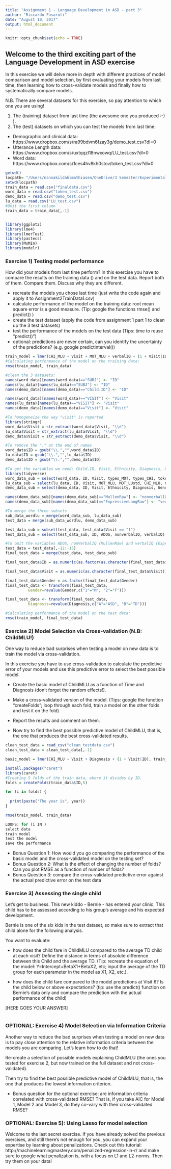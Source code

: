 ```yaml
---
title: "Assignment 1 - Language Development in ASD - part 3"
author: "Riccardo Fusaroli"
date: "August 10, 2017"
output: html_document
---
```


```r
knitr::opts_chunk$set(echo = TRUE)
```

## Welcome to the third exciting part of the Language Development in ASD exercise

In this exercise we will delve more in depth with different practices of model comparison and model selection, by first evaluating your models from last time, then learning how to cross-validate models and finally how to systematically compare models.

N.B. There are several datasets for this exercise, so pay attention to which one you are using!

1. The (training) dataset from last time (the awesome one you produced :-) ).
2. The (test) datasets on which you can test the models from last time:
* Demographic and clinical data: https://www.dropbox.com/s/ra99bdvm6fzay3g/demo_test.csv?dl=0
* Utterance Length data: https://www.dropbox.com/s/uxtqqzl18nwxowq/LU_test.csv?dl=0
* Word data: https://www.dropbox.com/s/1ces4hv8kh0stov/token_test.csv?dl=0

```r
getwd()
locpath= "/Users/nannakildahlmathiasen/OneDrive/3 Semester/Experimental Methods 3/Assignment 1"
setwd(locpath)
train_data = read.csv("finaldata.csv")
word_data = read.csv("token_test.csv")
demo_data = read.csv("demo_test.csv")
lu_data = read.csv("LU_test.csv")
#Omit the first column
train_data = train_data[,-1]


library(ggplot2)
library(lme4)
library(lmerTest)
library(pastecs)
library(MuMIn)
library(modelr)

```

### Exercise 1) Testing model performance

How did your models from last time perform? In this exercise you have to compare the results on the training data () and on the test data. Report both of them. Compare them. Discuss why they are different.

- recreate the models you chose last time (just write the code again and apply it to Assignment2TrainData1.csv)
- calculate performance of the model on the training data: root mean square error is a good measure. (Tip: google the functions rmse() and predict() )
- create the test dataset (apply the code from assignment 1 part 1 to clean up the 3 test datasets)
- test the performance of the models on the test data (Tips: time to reuse "predict()")
- optional: predictions are never certain, can you identify the uncertainty of the predictions? (e.g. google predictinterval())

```r
train_model = lmer(CHI_MLU ~ Visit + MOT_MLU + verbalIQ + (1 + Visit|ID), train_data, REML = FALSE)
#Calculating performance of the model on the training data:
rmse(train_model, train_data)

#clean the 3 datasets:
names(word_data)[names(word_data)=="SUBJ"] <- "ID"
names(lu_data)[names(lu_data)=="SUBJ"] <- "ID"
names(demo_data)[names(demo_data)=="Child.ID"] <- "ID"

names(word_data)[names(word_data)=="VISIT"] <- "Visit"
names(lu_data)[names(lu_data)=="VISIT"] <- "Visit"
names(demo_data)[names(demo_data)=="Visit"] <- "Visit"

#To homogeneize the way "visit" is reported
library(stringr)
word_data$Visit = str_extract(word_data$Visit, "\\d")
lu_data$Visit = str_extract(lu_data$Visit, "\\d")
demo_data$Visit = str_extract(demo_data$Visit, "\\d")

#To remove the "." at the end of names
word_data$ID = gsub("\\.","",word_data$ID)
lu_data$ID = gsub("\\.","",lu_data$ID)
demo_data$ID = gsub("\\.","",demo_data$ID)

#To get the variables we need: Child.ID, Visit, Ethnicity, Diagnosis, Gender, Age, ADOS,  MullenRaw, ExpressiveLangRaw, MOT_MLU, MOT_LUstd, CHI_MLU, CHI_LUstd, types_MOT, types_CHI, tokens_MOT, tokens_CHI
library(tidyverse)
word_data_sub = select(word_data, ID, Visit, types_MOT, types_CHI, tokens_MOT, tokens_CHI)
lu_data_sub = select(lu_data, ID, Visit, MOT_MLU, MOT_LUstd, CHI_MLU, CHI_LUstd)
demo_data_sub = select(demo_data, ID, Visit, Ethnicity, Diagnosis, Gender, Age, ADOS, MullenRaw, ExpressiveLangRaw)

names(demo_data_sub)[names(demo_data_sub)=="MullenRaw"] <- "nonverbalIQ"
names(demo_data_sub)[names(demo_data_sub)=="ExpressiveLangRaw"] <- "verbalIQ"

#To merge the three subsets
sub_data_wordlu = merge(word_data_sub, lu_data_sub)
test_data = merge(sub_data_wordlu, demo_data_sub)

test_data_sub = subset(test_data, test_data$Visit == "1")
test_data_sub = select(test_data_sub, ID, ADOS, nonverbalIQ, verbalIQ)

#To omit the variables ADOS, nonVerbalIQ (MullenRaw) and verbalIQ (ExpressiveLangRaw)
test_data = test_data[,-12:-15]
final_test_data = merge(test_data, test_data_sub)

final_test_data$ID = as.numeric(as.factor(as.character(final_test_data$ID)))

final_test_data$Visit = as.numeric(as.character(final_test_data$Visit))

final_test_data$Gender = as.factor(final_test_data$Gender)
final_test_data <- transform(final_test_data,
          Gender=revalue(Gender,c("1"="M", "2"="F")))

final_test_data <- transform(final_test_data,
          Diagnosis=revalue(Diagnosis,c("A"="ASD", "B"="TD")))

#Calculating performance of the model on the test data:
rmse(train_model, final_test_data)
```

### Exercise 2) Model Selection via Cross-validation (N.B: ChildMLU!)

One way to reduce bad surprises when testing a model on new data is to train the model via cross-validation. 

In this exercise you have to use cross-validation to calculate the predictive error of your models and use this predictive error to select the best possible model.

- Create the basic model of ChildMLU as a function of Time and Diagnosis (don't forget the random effects!).
- Make a cross-validated version of the model. (Tips: google the function "createFolds";  loop through each fold, train a model on the other folds and test it on the fold)
- Report the results and comment on them.

- Now try to find the best possible predictive model of ChildMLU, that is, the one that produces the best cross-validated results.

```r
clean_test_data = read_csv("clean_testdata.csv")
clean_test_data = clean_test_data[,-1]

basic_model = lmer(CHI_MLU ~ Visit + Diagnosis + (1 + Visit|ID), train_data, REML = FALSE)

install.packages("caret")
library(caret)
#Creating 5 folds of the train data, where it divides by ID. 
folds = createFolds(train_data$ID,5)

for (i in folds) {
  
  print(paste("The year is", year))
}

rmse(train_model, train_data)

LOOPS: for (i IN )
select data
train model
test the model
save the performance

```

- Bonus Question 1: How would you go comparing the performance of the basic model and the cross-validated model on the testing set?
- Bonus Question 2: What is the effect of changing the number of folds? Can you plot RMSE as a function of number of folds?
- Bonus Question 3: compare the cross-validated predictive error against the actual predictive error on the test data

### Exercise 3) Assessing the single child

Let's get to business. This new kiddo - Bernie - has entered your clinic. This child has to be assessed according to his group's average and his expected development.

Bernie is one of the six kids in the test dataset, so make sure to extract that child alone for the following analysis.

You want to evaluate:

- how does the child fare in ChildMLU compared to the average TD child at each visit? Define the distance in terms of absolute difference between this Child and the average TD.
(Tip: recreate the equation of the model: Y=Intercept+BetaX1+BetaX2, etc; input the average of the TD group  for each parameter in the model as X1, X2, etc.).

- how does the child fare compared to the model predictions at Visit 6? Is the child below or above expectations? (tip: use the predict() function on Bernie's data only and compare the prediction with the actual performance of the child)

[HERE GOES YOUR ANSWER]

```r

```

### OPTIONAL: Exercise 4) Model Selection via Information Criteria
Another way to reduce the bad surprises when testing a model on new data is to pay close attention to the relative information criteria between the models you are comparing. Let's learn how to do that!

Re-create a selection of possible models explaining ChildMLU (the ones you tested for exercise 2, but now trained on the full dataset and not cross-validated).

Then try to find the best possible predictive model of ChildMLU, that is, the one that produces the lowest information criterion.

- Bonus question for the optional exercise: are information criteria correlated with cross-validated RMSE? That is, if you take AIC for Model 1, Model 2 and Model 3, do they co-vary with their cross-validated RMSE?

### OPTIONAL: Exercise 5): Using Lasso for model selection
Welcome to the last secret exercise. If you have already solved the previous exercises, and still there's not enough for you, you can expand your expertise by learning about penalizations. Check out this tutorial: http://machinelearningmastery.com/penalized-regression-in-r/ and make sure to google what penalization is, with a focus on L1 and L2-norms. Then try them on your data!


